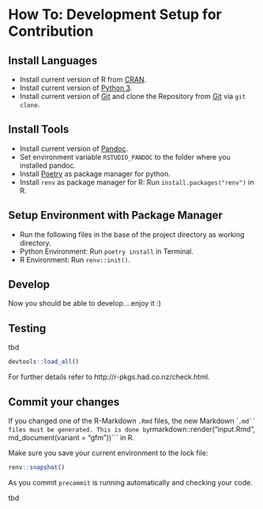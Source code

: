 # How To: Development Setup for Contribution

## Install Languages

- Install current version of R from [CRAN](https://cran.r-project.org/bin/windows/base/).
- Install current version of [Python 3](https://www.python.org/downloads/).
- Install current version of [Git](https://git-scm.com/downloads) and clone the Repository from [Git](https://github.com/YCartes/DistributionFitr) via ```git clone```.

## Install Tools

- Install current version of [Pandoc](https://pandoc.org/installing.html).
- Set environment variable ```RSTUDIO_PANDOC``` to the folder where you installed pandoc.
- Install [Poetry](https://python-poetry.org/docs/#installation/) as package manager for python.
- Install ```renv``` as package manager for R: Run ```install.packages("renv") ``` in R.

## Setup Environment with Package Manager
- Run the following files in the base of the project directory as working directory.
- Python Environment: Run ```poetry install``` in Terminal.
- R Environment: Run ```renv::init()```.

## Develop

Now you should be able to develop....enjoy it :)

## Testing

tbd
```r
devtools::load_all()
```

For further details refer to http://r-pkgs.had.co.nz/check.html.

## Commit your changes

If you changed one of the R-Markdown ```.Rmd``` files, the new Markdown  ````.md`` files must be generated. This is done by ```rmarkdown::render("input.Rmd", md_document(variant = "gfm"))``` in R.

Make sure you save your current environment to the lock file:
```r
renv::snapshot()
````

As you commit ```precommit``` is running automatically and checking your code.

tbd
